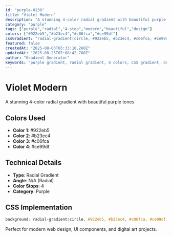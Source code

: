 ```yaml
---
id: "purple-0138"
title: "Violet Modern"
description: "A stunning 4-color radial gradient with beautiful purple tones"
category: "purple"
tags: ["purple","radial","4-stop","modern","beautiful","design"]
colors: ["#922eb5","#b23ec4","#c06fca","#ce99df"]
cssGradient: "radial-gradient(circle, #922eb5, #b23ec4, #c06fca, #ce99df)"
featured: false
createdAt: "2025-08-03T03:33:10.260Z"
updatedAt: "2025-08-25T07:08:42.780Z"
author: "Gradient Generator"
keywords: "purple gradient, radial gradient, 4 colors, CSS gradient, design, #922eb5, #b23ec4, #c06fca, #ce99df"
---
```


# Violet Modern

A stunning 4-color radial gradient with beautiful purple tones

## Colors Used
- **Color 1**: #922eb5
- **Color 2**: #b23ec4
- **Color 3**: #c06fca
- **Color 4**: #ce99df

## Technical Details
- **Type**: Radial Gradient
- **Angle**: N/A (Radial)
- **Color Stops**: 4
- **Category**: Purple

## CSS Implementation
```css
background: radial-gradient(circle, #922eb5, #b23ec4, #c06fca, #ce99df);
```

Perfect for modern web design, UI components, and digital art projects.
